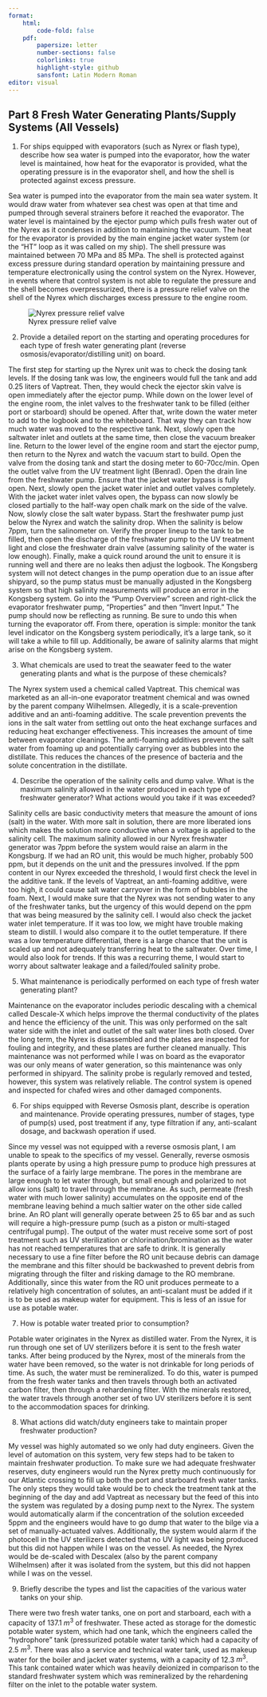 ```yaml
---
format:
    html: 
        code-fold: false
    pdf:
        papersize: letter
        number-sections: false
        colorlinks: true
        highlight-style: github
        sansfont: Latin Modern Roman
editor: visual
---
```


## Part 8 Fresh Water Generating Plants/Supply Systems (All Vessels)

1.	For ships equipped with evaporators (such as Nyrex or flash type), describe how sea water is pumped into the evaporator, how the water level is maintained, how heat for the evaporator is provided, what the operating pressure is in the evaporator shell, and how the shell is protected against excess pressure.

Sea water is pumped into the evaporator from the main sea water system. It would draw water from whatever sea chest was open at that time and pumped through several strainers before it reached the evaporator. The water level is maintained by the ejector pump which pulls fresh water out of the Nyrex as it condenses in addition to maintaining the vacuum. The heat for the evaporator is provided by the main engine jacket water system (or the "HT" loop as it was called on my ship). The shell pressure was maintained between 70 MPa and 85 MPa. The shell is protected against excess pressure during standard operation by maintaining pressure and temperature electronically using the control system on the Nyrex. However, in events where that control system is not able to regulate the pressure and the shell becomes overpressurized, there is a pressure relief valve on the shell of the Nyrex which discharges excess pressure to the engine room.

![Nyrex pressure relief valve](Pictures/part8/nyrex_prv.PNG)

2.	Provide a detailed report on the starting and operating procedures for each type of fresh water generating plant (reverse osmosis/evaporator/distilling unit) on board.

The first step for starting up the Nyrex unit was to check the dosing tank levels. If the dosing tank was low, the engineers would full the tank and add 0.25 liters of Vaptreat. Then, they would check the ejector skin valve is open immediately after the ejector pump. While down on the lower level of the engine room, the inlet valves to the freshwater tank to be filled (either port or starboard) should be opened. After that, write down the water meter to add to the logbook and to the whiteboard. That way they can track how much water was moved to the respective tank. Next, slowly open the saltwater inlet and outlets at the same time, then close the vacuum breaker line. Return to the lower level of the engine room and start the ejector pump, then return to the Nyrex and watch the vacuum start to build. Open the valve from the dosing tank and start the dosing meter to 60-70cc/min. Open the outlet valve from the UV treatment light (Benrad). Open the drain line from the freshwater pump. Ensure that the jacket water bypass is fully open. Next, slowly open the jacket water inlet and outlet valves completely. With the jacket water inlet valves open, the bypass can now slowly be closed partially to the half-way open chalk mark on the side of the valve. Now, slowly close the salt water bypass. Start the freshwater pump just below the Nyrex and watch the salinity drop. When the salinity is below 7ppm, turn the salinometer on. Verify the proper lineup to the tank to be filled, then open the discharge of the freshwater pump to the UV treatment light and close the freshwater drain valve (assuming salinity of the water is low enough). Finally, make a quick round around the unit to ensure it is running well and there are no leaks then adjust the logbook. The Kongsberg system will not detect changes in the pump operation due to an issue after shipyard, so the pump status must be manually adjusted in the Kongsberg system so that high salinity measurements will produce an error in the Kongsberg system. Go into the "Pump Overview" screen and right-click the evaporator freshwater pump, "Properties" and then "Invert Input." The pump should now be reflecting as running. Be sure to undo this when turning the evaporator off. From there, operation is simple: monitor the tank level indicator on the Kongsberg system periodically, it's a large tank, so it will take a while to fill up. Additionally, be aware of salinity alarms that might arise on the Kongsberg system.

3.	What chemicals are used to treat the seawater feed to the water generating plants and what is the purpose of these chemicals?

The Nyrex system used a chemical called Vaptreat. This chemical was marketed as an all-in-one evaporator treatment chemical and was owned by the parent company Wilhelmsen. Allegedly, it is a scale-prevention additive and an anti-foaming additive. The scale prevention prevents the ions in the salt water from settling out onto the heat exchange surfaces and reducing heat exchanger effectiveness. This increases the amount of time between evaporator cleanings. The anti-foaming additives prevent the salt water from foaming up and potentially carrying over as bubbles into the distillate. This reduces the chances of the presence of bacteria and the solute concentration in the distillate. 

4.	Describe the operation of the salinity cells and dump valve. What is the maximum salinity allowed in the water produced in each type of freshwater generator? What actions would you take if it was exceeded?

Salinity cells are basic conductivity meters that measure the amount of ions (salt) in the water. With more salt in solution, there are more liberated ions which makes the solution more conductive when a voltage is applied to the salinity cell. The maximum salinity allowed in our Nyrex freshwater generator was 7ppm before the system would raise an alarm in the Kongsburg. If we had an RO unit, this would be much higher, probably 500 ppm, but it depends on the unit and the pressures involved. If the ppm content in our Nyrex exceeded the threshold, I would first check the level in the additive tank. If the levels of Vaptreat, an anti-foaming additive, were too high, it could cause salt water carryover in the form of bubbles in the foam. Next, I would make sure that the Nyrex was not sending water to any of the freshwater tanks, but the urgency of this would depend on the ppm that was being measured by the salinity cell. I would also check the jacket water inlet temperature. If it was too low, we might have trouble making steam to distill. I would also compare it to the outlet temperature. If there was a low temperature differential, there is a large chance that the unit is scaled up and not adequately transferring heat to the saltwater. Over time, I would also look for trends. If this was a recurring theme, I would start to worry about saltwater leakage and a failed/fouled salinity probe. 

5.	What maintenance is periodically performed on each type of fresh water generating plant?

Maintenance on the evaporator includes periodic descaling with a chemical called Descale-X which helps improve the thermal conductivity of the plates and hence the efficiency of the unit. This was only performed on the salt water side with the inlet and outlet of the salt water lines both closed. Over the long term, the Nyrex is disassembled and the plates are inspected for fouling and integrity, and these plates are further cleaned manually. This maintenance was not performed while I was on board as the evaporator was our only means of water generation, so this maintenance was only performed in shipyard. The salinity probe is regularly removed and tested, however, this system was relatively reliable. The control system is opened and inspected for chafed wires and other damaged components.

6.	For ships equipped with Reverse Osmosis plant, describe is operation and maintenance. Provide operating pressures, number of stages, type of pump(s) used, post treatment if any, type filtration if any, anti-scalant dosage, and backwash operation if used.

Since my vessel was not equipped with a reverse osmosis plant, I am unable to speak to the specifics of my vessel. Generally, reverse osmosis plants operate by using a high pressure pump to produce high pressures at the surface of a fairly large membrane. The pores in the membrane are large enough to let water through, but small enough and polarized to not allow ions (salt) to travel through the membrane. As such, permeate (fresh water with much lower salinity) accumulates on the opposite end of the membrane leaving behind a much saltier water on the other side called brine. An RO plant will generally operate between 25 to 65 bar and as such will require a high-pressure pump (such as a piston or multi-staged centrifugal pump). The output of the water must receive some sort of post treatment such as UV sterilization or chlorination/bromination as the water has not reached temperatures that are safe to drink. It is generally necessary to use a fine filter before the RO unit because debris can damage the membrane and this filter should be backwashed to prevent debris from migrating through the filter and risking damage to the RO membrane. Additionally, since this water from the RO unit produces permeate to a relatively high concentration of solutes, an anti-scalant must be added if it is to be used as makeup water for equipment. This is less of an issue for use as potable water.

7.	How is potable water treated prior to consumption?

Potable water originates in the Nyrex as distilled water. From the Nyrex, it is run through one set of UV sterilizers before it is sent to the fresh water tanks. After being produced by the Nyrex, most of the minerals from the water have been removed, so the water is not drinkable for long periods of time. As such, the water must be remineralized. To do this, water is pumped from the fresh water tanks and then travels through both an activated carbon filter, then through a rehardening filter. With the minerals restored, the water travels through another set of two UV sterilizers before it is sent to the accommodation spaces for drinking.

8.	What actions did watch/duty engineers take to maintain proper freshwater production?

My vessel was highly automated so we only had duty engineers. Given the level of automation on this system, very few steps had to be taken to maintain freshwater production. To make sure we had adequate freshwater reserves, duty engineers would run the Nyrex pretty much continuously for our Atlantic crossing to fill up both the port and starboard fresh water tanks. The only steps they would take would be to check the treatment tank at the beginning of the day and add Vaptreat as necessary but the feed of this into the system was regulated by a dosing pump next to the Nyrex. The system would automatically alarm if the concentration of the solution exceeded 5ppm and the engineers would have to go dump that water to the bilge via a set of manually-actuated valves. Additionally, the system would alarm if the photocell in the UV sterilizers detected that no UV light was being produced but this did not happen while I was on the vessel. As needed, the Nyrex would be de-scaled with Descalex (also by the parent company Wilhelmsen) after it was isolated from the system, but this did not happen while I was on the vessel.

9.	Briefly describe the types and list the capacities of the various water tanks on your ship.

There were two fresh water tanks, one on port and starboard, each with a capacity of 137.1 $m^3$ of freshwater. These acted as storage for the domestic potable water system, which had one tank, which the engineers called the "hydrophore" tank (pressurized potable water tank) which had a capacity of 2.5 $m^3$. There was also a service and technical water tank, used as makeup water for the boiler and jacket water systems, with a capacity of 12.3 $m^3$. This tank contained water which was heavily deionized in comparison to the standard freshwater system which was remineralized by the rehardening filter on the inlet to the potable water system. 